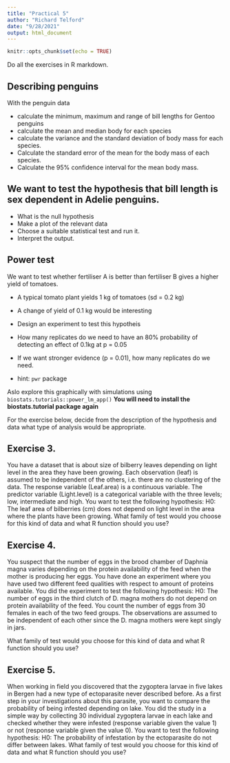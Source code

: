 ```yaml
---
title: "Practical 5"
author: "Richard Telford"
date: "9/28/2021"
output: html_document
---
```


```r
knitr::opts_chunk$set(echo = TRUE)
```

Do all the exercises in R markdown.

## Describing penguins

With the penguin data

-  calculate the minimum, maximum and range of bill lengths for Gentoo penguins
- calculate the mean and median body for each species
- calculate the variance and the standard deviation of body mass for each species.
- Calculate the standard error of the mean for the body mass of each species.
- Calculate the 95% confidence interval for the mean body mass.

## We want to test the hypothesis that bill length is sex dependent in Adelie penguins.

- What is the null hypothesis
- Make a plot of the relevant data
- Choose a suitable statistical test and run it. 
- Interpret the output.

## Power test

We want to test whether fertiliser A is better than fertiliser B gives a higher yield of tomatoes.

- A typical tomato plant yields 1 kg of tomatoes (sd = 0.2 kg)
- A change of yield of 0.1 kg would be interesting

- Design an experiment to test this hypotheis
- How many replicates do we need to have an 80% probability of detecting an effect of 0.1kg at p = 0.05 
- If we want stronger evidence (p = 0.01), how many replicates do we need.

- hint: `pwr` package

Aslo explore this graphically with simulations using `biostats.tutorials::power_lm_app()` **You will need to install the biostats.tutorial package again** 

For the exercise below, decide from the description of the hypothesis and data what type of analysis would be appropriate. 

## Exercise 3.

You have a dataset that is about size of bilberry leaves depending on light level in the area they have 
been growing. Each observation (leaf) is assumed to be independent of the others, i.e. there are no 
clustering of the data. The response variable (Leaf.area) is a continuous variable. The predictor variable
(Light.level) is a categorical variable with the three levels; low, intermediate and high.
You want to test the following hypothesis: H0: The leaf area of bilberries (cm) does not depend on light 
level in the area where the plants have been growing.
What family of test would you choose for this kind of data and what R function should you use? 

## Exercise 4.

You suspect that the number of eggs in the brood chamber of Daphnia magna varies
depending on the protein availability of the feed when the mother is producing her eggs. You
have done an experiment where you have used two different feed qualities with respect to
amount of proteins available. You did the experiment to test the following hypothesis:
H0: The number of eggs in the third clutch of D. magna mothers do not depend on protein availability 
of the feed.
You count the number of eggs from 30 females in each of the two feed groups. The observations are 
assumed to be independent of each other since the D. magna mothers were kept singly in jars.

What family of test would you choose for this kind of data and what R function should you use?

## Exercise 5.

When working in field you discovered that the zygoptera larvae in five lakes in Bergen had a new type 
of ectoparasite never described before. As a first step in your investigations about this parasite, you 
want to compare the probability of being infested depending on lake. You did the study in a simple way
by collecting 30 individual zygoptera larvae in each lake and checked whether they were infested 
(response variable given the value 1) or not (response variable given the value 0).
You want to test the following hypothesis: H0: The probability of infestation by the ectoparasite do not 
differ between lakes.
What family of test would you choose for this kind of data and what R function should you use?
